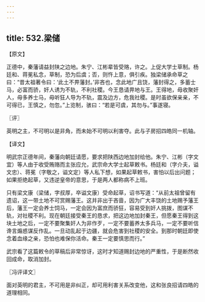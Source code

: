 ```yaml
---
---
---
```

title: 532.梁储
---



【原文】

正德中，秦藩请益封陕之边地。朱宁、江彬辈皆受赂，许之。上促大学士草制。杨廷和、蒋冕私念，草制，恐为后虞；否，则忤上意，俱引疾。独梁储承命草之曰：“昔太祖著令曰：‘此土不畀藩封。’非吝也，念此地广且饶，藩封得之，多蓄士马，必富而骄，奸人诱为不轨，不利社稷。今王恳请畀地与王。王得地，毋收聚奸人，毋多养士马，毋听狂人导为不轨，震及边方，危我社稷。是时虽欲保亲亲，不可得已，王慎之，勿忽。”上览制，骇曰：“若是可虞，其勿与。”事遂寝。

〖评〗

英明之主，不可明以是非角，而未始不可明以利害夺。此与子房招四皓同一机轴。

【译文】

明武宗正德年间，秦藩向朝廷请愿，要求把陕西边地加封给他。朱宁、江彬（字文宜）等人由于收受贿赂而主张应允，武宗命大学士起草敕书。杨廷和（字介夫，谥文忠）、蒋冕（字敬之，谥文定）等人私下想，如果起草敕书，害怕以后出问题；如果拒绝起草，又违逆皇帝的意思，于是两人都称病不上班。

只有梁文康（梁储，字叔厚，卒谥文康）受命起草，诏书写道：“从前太祖曾留有遗诏，这一带土地不可赏赐藩王。这并非出于吝啬，因为广大丰饶的土地赐予藩王后，藩王一定会养士饲马，一定会因为富庶而骄狂，容易受到奸人挑拨，图谋不轨，对社稷不利。现在朝廷接受秦王的恳求，把这边地加封秦王，但愿秦王得到这块土地之后，一定不要聚集奸人为非作歹，一定不要蓄养太多兵马，一定不要听信谗言煽惑谋反作乱。一旦动乱起于边疆，就会危害到社稷的安全。到那时朝廷即使念着血缘之亲，恐怕也难保你活命。秦王一定要慎思而行。”

武宗看了这篇敕令的草稿后非常惊讶，这时才知道赐封边地的严重性，于是断然收回成命，取消加封。

〖冯评译文〗

面对英明的君主，不可用是非纠正，却可用利害关系改变他，这和张良招请四皓的道理相同。